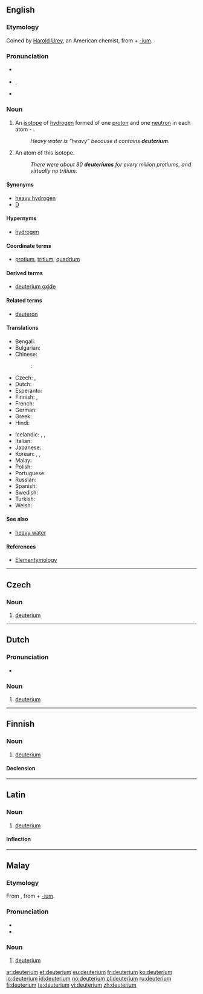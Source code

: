 ==English==
{{wikipedia}}

===Etymology===
Coined by [[:w:Harold Urey|Harold Urey]], an American chemist, from {{etyl|grc|en}} {{term|δεύτερος||second|tr=deuteros|lang=grc}} + [[-ium]].

===Pronunciation===
* {{a|UK}} {{IPA|/djuːˈtɪəɹɪəm/|/dʒuːˈtɪəɹɪəm/}}
* {{a|US}} {{IPA|/djuːˈtɪɹiəm/}}, {{X-SAMPA|/dju:"tIri@m/}}
* {{hyphenation|deu|te|ri|um}}

===Noun===
{{en-noun}}

# {{context|isotope|lang=en}} An [[isotope]] of [[hydrogen]] formed of one [[proton]] and one [[neutron]] in each atom - {{nuclide|2|1|H}}.
#: ''Heavy water is “heavy” because it contains '''deuterium'''.''
# An atom of this isotope.
#: ''There were about 80 '''deuteriums''' for every million protiums, and virtually no tritium.''

====Synonyms====
* [[heavy hydrogen]]
* [[D]] {{qualifier|chemical symbol}}

====Hypernyms====
* [[hydrogen]]

====Coordinate terms====
* {{sense|isotopes of hydrogen}} [[protium]], [[tritium]], [[quadrium]]

====Derived terms====
* [[deuterium oxide]]

====Related terms====
* [[deuteron]]

====Translations====
{{trans-top|isotope of hydrogen}}
* Bengali: {{t-|bn|ডিউটেরিয়াম|sc=Beng}}
* Bulgarian: {{t-|bg|деутерий|m|tr=deutérij|sc=Cyrl}}
* Chinese:
*: {{ttbc|cmn}}: {{t|cmn|氘|tr=dāo|sc=Hani}}
* Czech: {{t-|cs|těžký vodík|m}}, {{t-|cs|deuterium|n}}
* Dutch: {{t-|nl|deuterium|n}}
* Esperanto: {{t-|eo|deŭterio}}
* Finnish: {{t-|fi|raskas vety}}, {{t+|fi|deuterium}}
* French: {{t+|fr|deutérium|m}}
* German: {{t+|de|Deuterium|n}}
* Greek: {{t-|el|δευτέριο|n|tr=deutério|sc=Grek}}
* Hindi: {{t-|hi|भारी उदजन|tr=bhaari udjan|sc=Deva}}
{{trans-mid}}
* Icelandic: {{t-|is|tvívetni|n}}, {{t-|is|þungt vetni|n}}, {{t-|is|þungavetni|n}}
* Italian: {{t-|it|deuterio|m}}
* Japanese: {{t+|ja|重水素|tr=jūsuiso|sc=Jpan}}
* Korean: {{t+|ko|중수소|tr=重水素, jungsuso}}, {{t-|ko|듀테륨|tr=dyuteryum}}, {{t-|ko|이중수소|tr=二重水素, ijungsuso}}
* Malay: {{t-|ms|deuterium}}
* Polish: {{t+|pl|deuter|m}}
* Portuguese: {{t+|pt|deutério|m}}
* Russian: {{t+|ru|дейтерий|m|tr=deyteriy|sc=Cyrl}}
* Spanish: {{t-|es|deuterio|m}}
* Swedish: {{t-|sv|deuterium|n}}
* Turkish: {{t+|tr|döteryum}}
* Welsh: {{t-|cy|dewteriwm}}
{{trans-bottom}}

====See also====
* [[heavy water]]

====References====
* [http://elements.vanderkrogt.net/element.php?sym=H Elementymology]

----

==Czech==

===Noun===
{{cs-noun|g=n}}

# [[#English|deuterium]] {{gloss|isotope of hydrogen}}

----

==Dutch==
{{wikipedia|lang=nl}}

===Pronunciation===
* {{audio|Nl-deuterium.ogg|Audio}}

===Noun===
{{nl-noun|n|-|-}}

# [[#English|deuterium]]

----

==Finnish==

===Noun===
{{fi-noun}}

# [[#English|deuterium]]

====Declension====
{{fi-decl-risti|deuterium|i=0}}

----

==Latin==

===Noun===
{{la-noun|deuterium|deuterii|deuteriī|n|second}}

# [[#English|deuterium]]

====Inflection====
{{la-decl-2nd-N|deuteri}}

----

==Malay==
{{wikipedia|lang=ms}}

===Etymology===
From {{etyl|en|ms}} {{term|hydrogen|lang=en}}, from {{etyl|grc|ms}} {{term|δεύτερος||second|tr=deuteros|lang=grc}} + [[-ium]].

===Pronunciation===
* {{IPA|[deutəriom]|[deutəriəm]|[diutəriəm]|lang=ms}}
* {{rhymes|iom|jom|om|lang=ms}}

===Noun===
{{head|ms|noun}}

# {{context|isotope|lang=ms}} [[#English|deuterium]] {{gloss|isotope of hydrogen}}

[[ar:deuterium]]
[[et:deuterium]]
[[eu:deuterium]]
[[fr:deuterium]]
[[ko:deuterium]]
[[io:deuterium]]
[[id:deuterium]]
[[no:deuterium]]
[[pl:deuterium]]
[[ru:deuterium]]
[[fi:deuterium]]
[[ta:deuterium]]
[[vi:deuterium]]
[[zh:deuterium]]